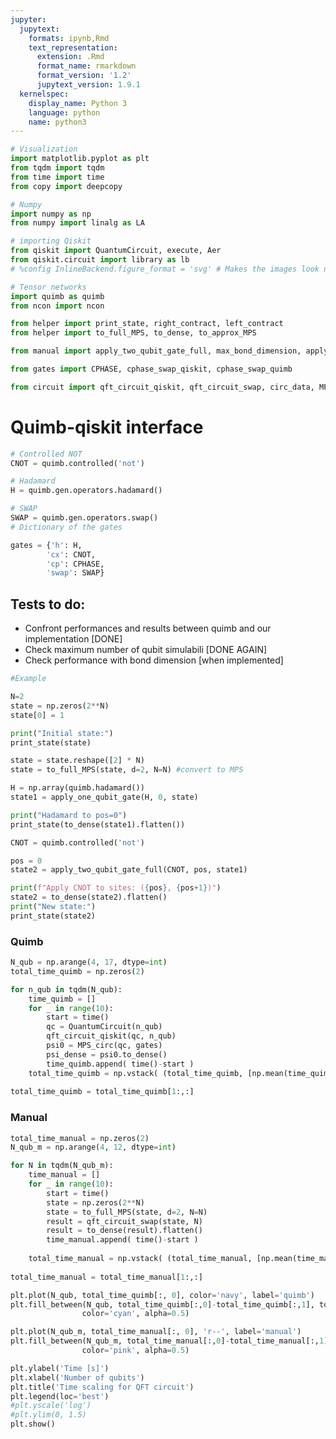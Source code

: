 ```yaml
---
jupyter:
  jupytext:
    formats: ipynb,Rmd
    text_representation:
      extension: .Rmd
      format_name: rmarkdown
      format_version: '1.2'
      jupytext_version: 1.9.1
  kernelspec:
    display_name: Python 3
    language: python
    name: python3
---
```


```python
# Visualization
import matplotlib.pyplot as plt
from tqdm import tqdm
from time import time
from copy import deepcopy

# Numpy
import numpy as np
from numpy import linalg as LA

# importing Qiskit
from qiskit import QuantumCircuit, execute, Aer
from qiskit.circuit import library as lb
# %config InlineBackend.figure_format = 'svg' # Makes the images look nice

# Tensor networks
import quimb as quimb
from ncon import ncon

from helper import print_state, right_contract, left_contract
from helper import to_full_MPS, to_dense, to_approx_MPS

from manual import apply_two_qubit_gate_full, max_bond_dimension, apply_two_qubit_gate, apply_one_qubit_gate

from gates import CPHASE, cphase_swap_qiskit, cphase_swap_quimb

from circuit import qft_circuit_qiskit, qft_circuit_swap, circ_data, MPS_circ
```

# Quimb-qiskit interface

```python
# Controlled NOT
CNOT = quimb.controlled('not')

# Hadamard
H = quimb.gen.operators.hadamard()

# SWAP
SWAP = quimb.gen.operators.swap()
# Dictionary of the gates

gates = {'h': H, 
        'cx': CNOT,
        'cp': CPHASE,
        'swap': SWAP}
```

## Tests to do:

- Confront performances and results between quimb and our implementation [DONE]
- Check maximum number of qubit simulabili [DONE AGAIN]
- Check performance with bond dimension [when implemented]

```python
#Example 

N=2
state = np.zeros(2**N)
state[0] = 1

print("Initial state:")
print_state(state)

state = state.reshape([2] * N)
state = to_full_MPS(state, d=2, N=N) #convert to MPS

H = np.array(quimb.hadamard())
state1 = apply_one_qubit_gate(H, 0, state)

print("Hadamard to pos=0")
print_state(to_dense(state1).flatten())

CNOT = quimb.controlled('not')

pos = 0
state2 = apply_two_qubit_gate_full(CNOT, pos, state1)

print(f"Apply CNOT to sites: ({pos}, {pos+1})")
state2 = to_dense(state2).flatten()
print("New state:")
print_state(state2)
```

### Quimb

```python
N_qub = np.arange(4, 17, dtype=int)
total_time_quimb = np.zeros(2)

for n_qub in tqdm(N_qub):
    time_quimb = []
    for _ in range(10):
        start = time()
        qc = QuantumCircuit(n_qub)
        qft_circuit_qiskit(qc, n_qub)
        psi0 = MPS_circ(qc, gates)
        psi_dense = psi0.to_dense()
        time_quimb.append( time()-start )
    total_time_quimb = np.vstack( (total_time_quimb, [np.mean(time_quimb), np.std(time_quimb) ]) )
    
total_time_quimb = total_time_quimb[1:,:]
```

### Manual

```python
total_time_manual = np.zeros(2)
N_qub_m = np.arange(4, 12, dtype=int)

for N in tqdm(N_qub_m):
    time_manual = []
    for _ in range(10):
        start = time()
        state = np.zeros(2**N)
        state = to_full_MPS(state, d=2, N=N)
        result = qft_circuit_swap(state, N)
        result = to_dense(result).flatten()
        time_manual.append( time()-start )
        
    total_time_manual = np.vstack( (total_time_manual, [np.mean(time_manual), np.std(time_manual) ]) )
    
total_time_manual = total_time_manual[1:,:]
```

```python
plt.plot(N_qub, total_time_quimb[:, 0], color='navy', label='quimb')
plt.fill_between(N_qub, total_time_quimb[:,0]-total_time_quimb[:,1], total_time_quimb[:,0]+total_time_quimb[:,1],
                color='cyan', alpha=0.5)

plt.plot(N_qub_m, total_time_manual[:, 0], 'r--', label='manual')
plt.fill_between(N_qub_m, total_time_manual[:,0]-total_time_manual[:,1], total_time_manual[:,0]+total_time_manual[:,1],
                color='pink', alpha=0.5)

plt.ylabel('Time [s]')
plt.xlabel('Number of qubits')
plt.title('Time scaling for QFT circuit')
plt.legend(loc='best')
#plt.yscale('log')
#plt.ylim(0, 1.5)
plt.show()
```

```python

```
